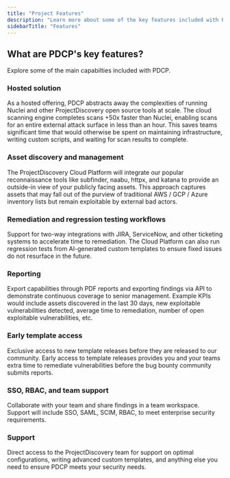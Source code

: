 ```yaml
---
title: "Project Features"
description: "Learn more about some of the key features included with PDCP"
sidebarTitle: "Features"
---
```


## What are PDCP's key features? 
Explore some of the main capabilties included with PDCP. 

### Hosted solution

As a hosted offering, PDCP abstracts away the complexities of running Nuclei and other ProjectDiscovery open source tools at scale. 
The cloud scanning engine completes scans +50x faster than Nuclei, enabling scans for an entire external attack surface in less than an hour.
This saves teams significant time that would otherwise be spent on maintaining infrastructure, writing custom scripts, and waiting for scan results to complete. 

### Asset discovery and management

The ProjectDiscovery Cloud Platform will integrate our popular reconnaissance tools like subfinder, naabu, httpx, and katana to provide an outside-in view of your publicly facing assets. 
This approach captures assets that may fall out of the purview of traditional AWS / GCP / Azure inventory lists but remain exploitable by external bad actors. 

### Remediation and regression testing workflows

Support for two-way integrations with JIRA, ServiceNow, and other ticketing systems to accelerate time to remediation. The Cloud Platform can also run regression tests from AI-generated custom templates to ensure fixed issues do not resurface in the future.

### Reporting 

Export capabilities through PDF reports and exporting findings via API to demonstrate continuous coverage to senior management. 
Example KPIs would include assets discovered in the last 30 days, new exploitable vulnerabilities detected, average time to remediation, number of open exploitable vulnerabilities, etc.

### Early template access

Exclusive access to new template releases before they are released to our community. Early access to template releases provides you and your teams extra time to remediate vulnerabilities before the bug bounty community submits reports.

### SSO, RBAC, and team support

Collaborate with your team and share findings in a team workspace. Support will include SSO, SAML, SCIM, RBAC, to meet enterprise security requirements.

### Support

Direct access to the ProjectDiscovery team for support on optimal configurations, writing advanced custom templates, and anything else you need to ensure PDCP meets your security needs.
